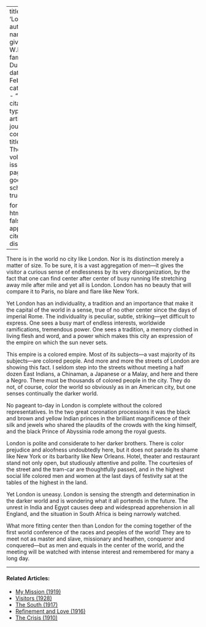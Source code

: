 
---
title: 'London'
author:
  - name:
      given: W.E.B.
      family: Du Bois
date: Feb. 1911
categories: 
  - ""
citation: 
  type: article-journal
  container-title: The Crisis
  volume: 2
  issue: 4
  page: 159
google-scholar: true

format:
  html:
    toc: false
    appendix-cite-as: display
---


There is in the world no city like London. Nor is its distinction merely a matter of size. To be sure, it is a vast aggregation of men---it gives the visitor a curious sense of endlessness by its very disorganization, by the fact that one can find center after center of busy running life stretching away mile after mile and yet all is London. London has no beauty that will compare it to Paris, no blare and flare like New York.

Yet London has an individuality, a tradition and an importance that make it the capital of the world in a sense, true of no other center since the days of imperial Rome. The individuality is peculiar, subtle, striking---yet difficult to express. One sees a busy mart of endless interests, worldwide ramifications, tremendous power. One sees a tradition, a memory clothed in living flesh and word, and a power which makes this city an expression of the empire on which the sun never sets.

This empire is a colored empire. Most of its subjects---a vast majority of its subjects---are colored people. And more and more the streets of London are showing this fact. I seldom step into the streets without meeting a half dozen East Indians, a Chinaman, a Japanese or a Malay, and here and there a Negro. There must be thousands of colored people in the city. They do not, of course, color the world so obviously as in an American city, but one senses continually the darker world.

No pageant to-day in London is complete without the colored representatives. In the two great coronation processions it was the black and brown and yellow Indian princes in the brilliant magnificence of their silk and jewels who shared the plaudits of the crowds with the king himself, and the black Prince of Abyssinia rode among the royal guests.

London is polite and considerate to her darker brothers. There is color prejudice and aloofness undoubtedly here, but it does not parade its shame like New York or its barbarity like New Orleans. Hotel, theater and restaurant stand not only open, but studiously attentive and polite. The courtesies of the street and the tram-car are thoughtfully passed, and in the highest social life colored men and women at the last days of festivity sat at the tables of the highest in the land.

Yet London is uneasy. London is sensing the strength and determination in the darker world and is wondering what it all portends in the future. The unrest in India and Egypt causes deep and widespread apprehension in all England, and the situation in South Africa is being narrowly watched.

What more fitting center then than London for the coming together of the first world conference of the races and peoples of the world! They are to meet not as master and slave, missionary and heathen, conqueror and conquered---but as men and equals in the center of the world, and the meeting will be watched with intense interest and remembered for many a long day.

<!-- Similar articles start here -->

<hr>
#### Related Articles:

* [My Mission (1919)](/Volumes/18/01/my_mission.html)
* [Visitors (1928)](/Volumes/35/07/visitors.html)
* [The South (1917)](/Volumes/13/06/south.html)
* [Refinement and Love (1916)](/Volumes/13/02/refinement_and_love.html)
* [The Crisis (1910)](/Volumes/01/01/TheCrisis.html)

<!-- Similar articles end here -->